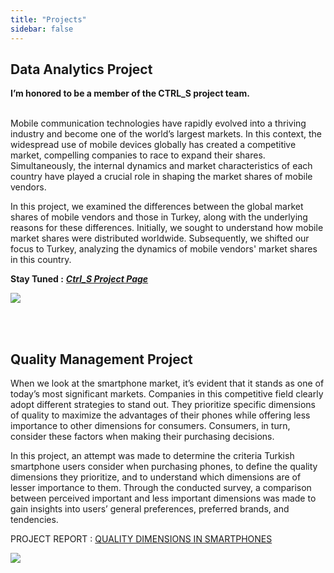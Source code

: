 ```yaml
---
title: "Projects"
sidebar: false 
---
```


## Data Analytics Project

**I'm honored to be a member of the CTRL_S project team.**

\
Mobile communication technologies have rapidly evolved into a thriving industry and become one of the world's largest markets. In this context, the widespread use of mobile devices globally has created a competitive market, compelling companies to race to expand their shares. Simultaneously, the internal dynamics and market characteristics of each country have played a crucial role in shaping the market shares of mobile vendors.

In this project, we examined the differences between the global market shares of mobile vendors and those in Turkey, along with the underlying reasons for these differences. Initially, we sought to understand how mobile market shares were distributed worldwide. Subsequently, we shifted our focus to Turkey, analyzing the dynamics of mobile vendors\' market shares in this country.

**Stay Tuned :** [***Ctrl_S Project Page***](https://emu-hacettepe-analytics.github.io/emu430-fall2023-team-ctrl_s/)

![](images/daonline.gif)

<br> <br>

## Quality Management Project

When we look at the smartphone market, it's evident that it stands as one of today's most significant markets. Companies in this competitive field clearly adopt different strategies to stand out. They prioritize specific dimensions of quality to maximize the advantages of their phones while offering less importance to other dimensions for consumers. Consumers, in turn, consider these factors when making their purchasing decisions.

In this project, an attempt was made to determine the criteria Turkish smartphone users consider when purchasing phones, to define the quality dimensions they prioritize, and to understand which dimensions are of lesser importance to them. Through the conducted survey, a comparison between perceived important and less important dimensions was made to gain insights into users' general preferences, preferred brands, and tendencies.

PROJECT REPORT : [QUALITY DIMENSIONS IN SMARTPHONES](https://drive.google.com/file/d/1Akh7rcQCC-K0zlY_xDY7cCmocN6rAKGF/view?usp=sharing)

![](images/QA_Animation_2000-min.gif)
